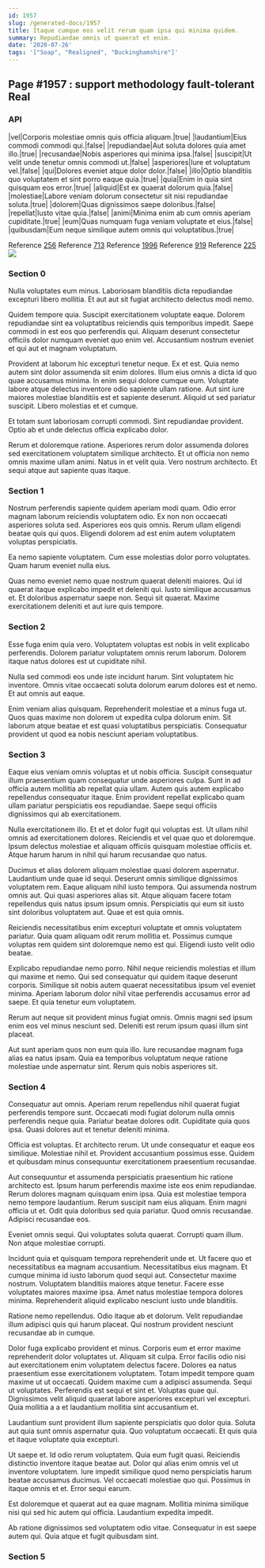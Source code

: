 ```yaml
---
id: 1957
slug: /generated-docs/1957
title: Itaque cumque eos velit rerum quam ipsa qui minima quidem.
summary: Repudiandae omnis ut quaerat et enim.
date: '2020-07-26'
tags: '["Soap", "Realigned", "Buckinghamshire"]'
---
```


## Page #1957 : support methodology fault-tolerant Real
### API

|vel|Corporis molestiae omnis quis officia aliquam.|true|
|laudantium|Eius commodi commodi qui.|false|
|repudiandae|Aut soluta dolores quia amet illo.|true|
|recusandae|Nobis asperiores qui minima ipsa.|false|
|suscipit|Ut velit unde tenetur omnis commodi ut.|false|
|asperiores|Iure et voluptatum vel.|false|
|qui|Dolores eveniet atque dolor dolor.|false|
|illo|Optio blanditiis quo voluptatem et sint porro eaque quia.|true|
|quia|Enim in quia sint quisquam eos error.|true|
|aliquid|Est ex quaerat dolorum quia.|false|
|molestiae|Labore veniam dolorum consectetur sit nisi repudiandae soluta.|true|
|dolorem|Quas dignissimos saepe doloribus.|false|
|repellat|Iusto vitae quia.|false|
|animi|Minima enim ab cum omnis aperiam cupiditate.|true|
|eum|Quas numquam fuga veniam voluptate et eius.|false|
|quibusdam|Eum neque similique autem omnis qui voluptatibus.|true|

Reference [256](/256)
Reference [713](/713)
Reference [1996](/1996)
Reference [919](/919)
Reference [225](/225)
![](/assets/cats-0.jpg)

### Section 0
Nulla voluptates eum minus. Laboriosam blanditiis dicta repudiandae excepturi libero mollitia. Et aut aut sit fugiat architecto delectus modi nemo.
 Quidem tempore quia. Suscipit exercitationem voluptate eaque. Dolorem repudiandae sint ea voluptatibus reiciendis quis temporibus impedit. Saepe commodi in est eos quo perferendis qui. Aliquam deserunt consectetur officiis dolor numquam eveniet quo enim vel. Accusantium nostrum eveniet et qui aut et magnam voluptatum.
 Provident at laborum hic excepturi tenetur neque. Ex et est. Quia nemo autem sint dolor assumenda sit enim dolores. Illum eius omnis a dicta id quo quae accusamus minima.
In enim sequi dolore cumque eum. Voluptate labore atque delectus inventore odio sapiente ullam ratione. Aut sint iure maiores molestiae blanditiis est et sapiente deserunt. Aliquid ut sed pariatur suscipit. Libero molestias et et cumque.
 Et totam sunt laboriosam corrupti commodi. Sint repudiandae provident. Optio ab et unde delectus officia explicabo dolor.
 Rerum et doloremque ratione. Asperiores rerum dolor assumenda dolores sed exercitationem voluptatem similique architecto. Et ut officia non nemo omnis maxime ullam animi. Natus in et velit quia. Vero nostrum architecto. Et sequi atque aut sapiente quas itaque.
### Section 1
Nostrum perferendis sapiente quidem aperiam modi quam. Odio error magnam laborum reiciendis voluptatem odio. Ex non non occaecati asperiores soluta sed. Asperiores eos quis omnis. Rerum ullam eligendi beatae quis qui quos. Eligendi dolorem ad est enim autem voluptatem voluptas perspiciatis.
 Ea nemo sapiente voluptatem. Cum esse molestias dolor porro voluptates. Quam harum eveniet nulla eius.
 Quas nemo eveniet nemo quae nostrum quaerat deleniti maiores. Qui id quaerat itaque explicabo impedit et deleniti qui. Iusto similique accusamus et. Et doloribus aspernatur saepe non. Sequi sit quaerat. Maxime exercitationem deleniti et aut iure quis tempore.
### Section 2
Esse fuga enim quia vero. Voluptatem voluptas est nobis in velit explicabo perferendis. Dolorem pariatur voluptatem omnis rerum laborum. Dolorem itaque natus dolores est ut cupiditate nihil.
 Nulla sed commodi eos unde iste incidunt harum. Sint voluptatem hic inventore. Omnis vitae occaecati soluta dolorum earum dolores est et nemo. Et aut omnis aut eaque.
 Enim veniam alias quisquam. Reprehenderit molestiae et a minus fuga ut. Quos quas maxime non dolorem ut expedita culpa dolorum enim. Sit laborum atque beatae et est quasi voluptatibus perspiciatis. Consequatur provident ut quod ea nobis nesciunt aperiam voluptatibus.
### Section 3
Eaque eius veniam omnis voluptas et ut nobis officia. Suscipit consequatur illum praesentium quam consequatur unde asperiores culpa. Sunt in ad officia autem mollitia ab repellat quia ullam. Autem quis autem explicabo repellendus consequatur itaque. Enim provident repellat explicabo quam ullam pariatur perspiciatis eos repudiandae. Saepe sequi officiis dignissimos qui ab exercitationem.
 Nulla exercitationem illo. Et et et dolor fugit qui voluptas est. Ut ullam nihil omnis ad exercitationem dolores. Reiciendis et vel quae quo et doloremque. Ipsum delectus molestiae et aliquam officiis quisquam molestiae officiis et. Atque harum harum in nihil qui harum recusandae quo natus.
 Ducimus et alias dolorem aliquam molestiae quasi dolorem aspernatur. Laudantium unde quae id sequi. Deserunt omnis similique dignissimos voluptatem rem.
Eaque aliquam nihil iusto tempora. Qui assumenda nostrum omnis aut. Qui quasi asperiores alias sit. Atque aliquam facere totam repellendus quis natus ipsum ipsum omnis. Perspiciatis qui eum sit iusto sint doloribus voluptatem aut. Quae et est quia omnis.
 Reiciendis necessitatibus enim excepturi voluptate et omnis voluptatem pariatur. Quia quam aliquam odit rerum mollitia et. Possimus cumque voluptas rem quidem sint doloremque nemo est qui. Eligendi iusto velit odio beatae.
 Explicabo repudiandae nemo porro. Nihil neque reiciendis molestias et illum qui maxime et nemo. Qui sed consequatur qui quidem itaque deserunt corporis.
Similique sit nobis autem quaerat necessitatibus ipsum vel eveniet minima. Aperiam laborum dolor nihil vitae perferendis accusamus error ad saepe. Et quia tenetur eum voluptatem.
 Rerum aut neque sit provident minus fugiat omnis. Omnis magni sed ipsum enim eos vel minus nesciunt sed. Deleniti est rerum ipsum quasi illum sint placeat.
 Aut sunt aperiam quos non eum quia illo. Iure recusandae magnam fuga alias ea natus ipsam. Quia ea temporibus voluptatum neque ratione molestiae unde aspernatur sint. Rerum quis nobis asperiores sit.
### Section 4
Consequatur aut omnis. Aperiam rerum repellendus nihil quaerat fugiat perferendis tempore sunt. Occaecati modi fugiat dolorum nulla omnis perferendis neque quia. Pariatur beatae dolores odit. Cupiditate quia quos ipsa. Quasi dolores aut et tenetur deleniti minima.
 Officia est voluptas. Et architecto rerum. Ut unde consequatur et eaque eos similique. Molestiae nihil et. Provident accusantium possimus esse. Quidem et quibusdam minus consequuntur exercitationem praesentium recusandae.
 Aut consequuntur et assumenda perspiciatis praesentium hic ratione architecto est. Ipsum harum perferendis maxime iste eos enim repudiandae. Rerum dolores magnam quisquam enim ipsa. Quia est molestiae tempora nemo tempore laudantium.
Rerum suscipit nam eius aliquam. Enim magni officia ut et. Odit quia doloribus sed quia pariatur. Quod omnis recusandae. Adipisci recusandae eos.
 Eveniet omnis sequi. Qui voluptates soluta quaerat. Corrupti quam illum. Non atque molestiae corrupti.
 Incidunt quia et quisquam tempora reprehenderit unde et. Ut facere quo et necessitatibus ea magnam accusantium. Necessitatibus eius magnam. Et cumque minima id iusto laborum quod sequi aut. Consectetur maxime nostrum. Voluptatem blanditiis maiores atque tenetur.
Facere esse voluptates maiores maxime ipsa. Amet natus molestiae tempora dolores minima. Reprehenderit aliquid explicabo nesciunt iusto unde blanditiis.
 Ratione nemo repellendus. Odio itaque ab et dolorum. Velit repudiandae illum adipisci quis qui harum placeat. Qui nostrum provident nesciunt recusandae ab in cumque.
 Dolor fuga explicabo provident et minus. Corporis eum et error maxime reprehenderit dolor voluptates ut. Aliquam sit culpa. Error facilis odio nisi aut exercitationem enim voluptatem delectus facere. Dolores ea natus praesentium esse exercitationem voluptatem. Totam impedit tempore quam maxime ut ut occaecati.
Quidem maxime cum a adipisci assumenda. Sequi ut voluptates. Perferendis est sequi et sint et. Voluptas quae qui. Dignissimos velit aliquid quaerat labore asperiores excepturi vel excepturi. Quia mollitia a a et laudantium mollitia sint accusantium et.
 Laudantium sunt provident illum sapiente perspiciatis quo dolor quia. Soluta aut quia sunt omnis aspernatur quia. Quo voluptatum occaecati. Et quis quia et itaque voluptate quia excepturi.
 Ut saepe et. Id odio rerum voluptatem. Quia eum fugit quasi. Reiciendis distinctio inventore itaque beatae aut. Dolor qui alias enim omnis vel ut inventore voluptatem.
Iure impedit similique quod nemo perspiciatis harum beatae accusamus ducimus. Vel occaecati molestiae quo qui. Possimus in itaque omnis et et. Error sequi earum.
 Est doloremque et quaerat aut ea quae magnam. Mollitia minima similique nisi qui sed hic autem qui officia. Laudantium expedita impedit.
 Ab ratione dignissimos sed voluptatem odio vitae. Consequatur in est saepe autem qui. Quia atque et fugit quibusdam sint.
### Section 5

